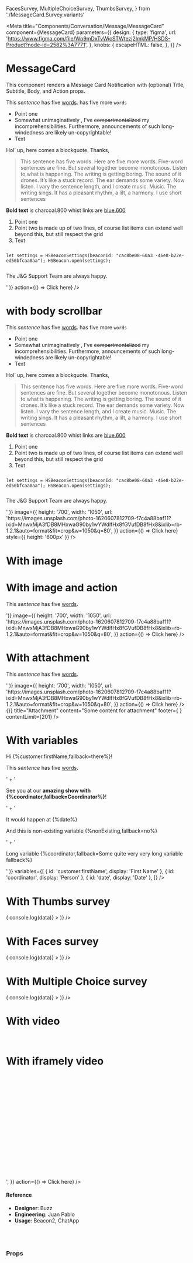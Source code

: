   FacesSurvey,
  MultipleChoiceSurvey,
  ThumbsSurvey,
} from './MessageCard.Survey.variants'

<Meta
  title="Components/Conversation/Message/MessageCard"
  component={MessageCard}
  parameters={{
    design: {
      type: 'figma',
      url:
        'https://www.figma.com/file/Wp9mDxTvWicSTWtezj2ImkMP/HSDS-Product?node-id=2582%3A7771',
    },
    knobs: {
      escapeHTML: false,
    },
  }}
/>

# MessageCard

This component renders a Message Card Notification with (optional) Title, Subtitle, Body, and Action props.

<Canvas>
  <Story name="default">
    <MessageCard
      key="default"
      in={boolean('show', true)}
      isMobile={boolean('isMobile', false)}
      isWithBoxShadow={boolean('isWithBoxShadow', true)}
      withAnimation={true}
      align={select('Align', { Right: 'right', Left: 'left' }, 'right')}
      subtitle={text('Subtitle', 'The J&G Team is here')}
      title={text('Title', 'Need help?')}
      body={text(
        'Body',
        '<p>This <i>sentence</i> has five <u>words</u>. has five more <code class="inline-code">words</code></p><ul> <li>Point one</li><li>Somewhat unimaginatively , I&#39;ve <s>compartmentalized</s> my incomprehensibilities. Furthermore, announcements of such long-windedness are likely un-copyrightable!</li><li>Text</li></ul><p>Hol’ up, here comes a blockquote. Thanks,</p><blockquote> <p>This sentence has five words. Here are five more words. Five-word sentences are fine. But several together become monotonous. Listen to what is happening. The writing is getting boring. The sound of it drones. It’s like a stuck record. The ear demands some variety. Now listen. I vary the sentence length, and I create music. Music. The writing sings. It has a pleasant rhythm, a lilt, a harmony. I use short sentences</p></blockquote><p><b>Bold text</b> is charcoal.800 whist links are <a href="https://www.google.com/">blue.600</a></p><ol> <li>Point one</li><li>Point two is made up of two lines, of course list items can extend well beyond this, but still respect the grid</li><li>Text</li></ol><pre><code><p>let settings = HSBeaconSettings(beaconId: "cac8be08-60a3 -46e8-b22e-ed50bfcaa0aa"); HSBeacon.open(settings);</p></code></pre><p>The J&amp;G Support Team are always happy.</p>'
      )}
      action={() => <MessageCard.Button>Click here</MessageCard.Button>}
    />
  </Story>
</Canvas>

# with body scrollbar

<Canvas>
  <Story name="with scrollbar">
    <MessageCard
      key="default"
      in={boolean('show', true)}
      isMobile={boolean('isMobile', false)}
      isWithBoxShadow={boolean('isWithBoxShadow', true)}
      withAnimation={true}
      align={select('Align', { Right: 'right', Left: 'left' }, 'right')}
      subtitle={text('Subtitle', 'The J&G Team is here')}
      title={text('Title', 'Need help?')}
      body={text(
        'Body',
        '<p>This <i>sentence</i> has five <u>words</u>. has five more <code class="inline-code">words</code></p><ul> <li>Point one</li><li>Somewhat unimaginatively , I&#39;ve <s>compartmentalized</s> my incomprehensibilities. Furthermore, announcements of such long-windedness are likely un-copyrightable!</li><li>Text</li></ul><p>Hol’ up, here comes a blockquote. Thanks,</p><blockquote> <p>This sentence has five words. Here are five more words. Five-word sentences are fine. But several together become monotonous. Listen to what is happening. The writing is getting boring. The sound of it drones. It’s like a stuck record. The ear demands some variety. Now listen. I vary the sentence length, and I create music. Music. The writing sings. It has a pleasant rhythm, a lilt, a harmony. I use short sentences</p></blockquote><p><b>Bold text</b> is charcoal.800 whist links are <a href="https://www.google.com/">blue.600</a></p><ol> <li>Point one</li><li>Point two is made up of two lines, of course list items can extend well beyond this, but still respect the grid</li><li>Text</li></ol><pre><code><p>let settings = HSBeaconSettings(beaconId: "cac8be08-60a3 -46e8-b22e-ed50bfcaa0aa"); HSBeacon.open(settings);</p></code></pre><p>The J&amp;G Support Team are always happy.</p>'
      )}
      image={{
        height: '700',
        width: '1050',
        url:
          'https://images.unsplash.com/photo-1620607812709-f7c4a88baf11?ixid=MnwxMjA3fDB8MHxwaG90by1wYWdlfHx8fGVufDB8fHx8&ixlib=rb-1.2.1&auto=format&fit=crop&w=1050&q=80',
      }}
      action={() => <MessageCard.Button>Click here</MessageCard.Button>}
      style={{ height: '600px' }}
    />
  </Story>
</Canvas>

# With image

<Canvas>
  <Story name="With image">
    <MessageCard
      key="with-image"
      in={boolean('show', true)}
      isMobile={boolean('isMobile', false)}
      isWithBoxShadow={boolean('isWithBoxShadow', true)}
      withAnimation={true}
      subtitle={text('Subtitle', 'The J&G Team is here')}
      title={text('Title', 'Need help?')}
      image={{
        height: '700',
        width: '1050',
        url:
          'https://images.unsplash.com/photo-1620607812709-f7c4a88baf11?ixid=MnwxMjA3fDB8MHxwaG90by1wYWdlfHx8fGVufDB8fHx8&ixlib=rb-1.2.1&auto=format&fit=crop&w=1050&q=80',
      }}
    />
  </Story>
</Canvas>

# With image and action

<Canvas>
  <Story name="With image and action">
    <MessageCard
      subtitle={text('Subtitle', 'The J&G Team is here')}
      title={text('Title', 'Need help?')}
      body={text('Body', '<p>This <i>sentence</i> has five <u>words</u>. </p>')}
      image={{
        height: '700',
        width: '1050',
        url:
          'https://images.unsplash.com/photo-1620607812709-f7c4a88baf11?ixid=MnwxMjA3fDB8MHxwaG90by1wYWdlfHx8fGVufDB8fHx8&ixlib=rb-1.2.1&auto=format&fit=crop&w=1050&q=80',
      }}
      action={() => <MessageCard.Button>Click here</MessageCard.Button>}
    />
  </Story>
</Canvas>

# With attachment

<Canvas>
  <Story name="With attachment">
    <div style={{ width: '300px' }}>
      <MessageCard
        subtitle={text('Subtitle', 'The J&G Team is here')}
        title={text('Title', 'Need help?')}
        body={text(
          'Body',
          '<p>This <i>sentence</i> has five <u>words</u>. </p>'
        )}
        image={{
          height: '700',
          width: '1050',
          url:
            'https://images.unsplash.com/photo-1620607812709-f7c4a88baf11?ixid=MnwxMjA3fDB8MHxwaG90by1wYWdlfHx8fGVufDB8fHx8&ixlib=rb-1.2.1&auto=format&fit=crop&w=1050&q=80',
        }}
        action={() => <MessageCard.Button>Click here</MessageCard.Button>}
      />
      <MessageCard.ArticleCard
        onClick={() => {}}
        title="Attachment"
        content="Some content for attachment"
        footer={
          <MessageCard.UrlAttachmentImage url="https://images.unsplash.com/photo-1620607812709-f7c4a88baf11?ixid=MnwxMjA3fDB8MHxwaG90by1wYWdlfHx8fGVufDB8fHx8&ixlib=rb-1.2.1&auto=format&fit=crop&w=1050&q=80" />
        }
        contentLimit={201}
      />
    </div>
  </Story>
</Canvas>

# With variables

<Canvas>
  <Story name="With variables">
    <MessageCard
      subtitle={text('Subtitle', 'The J&G Team is here')}
      title={text('Title', 'Need help?')}
      body={text(
        'Body',
        '<p>Hi {%customer.firstName,fallback=there%}!</p> <p>This <i>sentence</i> has five <u>words</u>. </p>' +
          ' <p>See you at our <b>amazing show with {%coordinator,fallback=Coordinator%}</b>!</p>' +
          ' <p>It would happen at {%date%}</p> <p>And this is non-existing variable {%nonExisting,fallback=no%}</p>' +
          ' <p>Long variable {%coordinator,fallback=Some quite very very long variable fallback%}</p>'
      )}
      variables={[
        { id: 'customer.firstName', display: 'First Name' },
        { id: 'coordinator', display: 'Person' },
        { id: 'date', display: 'Date' },
      ]}
    />
  </Story>
</Canvas>

# With Thumbs survey

<Canvas>
  <Story name="With Thumbs survey">
    <MessageCard
      title="How did you feel about your checkout experience?"
      body="Your feedback is valuable to us. Let us know how we did so we can continue to improve our services."
      action={() => (
        <MessageCard.Survey
          withFeedbackForm
          feedbackFormText="Tell us more..."
          onSubmit={data => console.log(data)}
        >
          <ThumbsSurvey />
        </MessageCard.Survey>
      )}
    />
  </Story>
</Canvas>

# With Faces survey

<Canvas>
  <Story name="With Faces survey">
    <MessageCard
      title="How did you feel about your checkout experience?"
      body="Your feedback is valuable to us. Let us know how we did so we can continue to improve our services."
      action={() => (
        <MessageCard.Survey
          withFeedbackForm
          feedbackFormText="Tell us more..."
          onSubmit={data => console.log(data)}
        >
          <FacesSurvey />
        </MessageCard.Survey>
      )}
    />
  </Story>
</Canvas>

# With Multiple Choice survey

<Canvas>
  <Story name="With Multiple Choice survey">
    <MessageCard
      title="Which pizza do you like the most?"
      body="Your feedback is valuable to us. Let us know how we did so we can continue to improve our services."
      action={() => (
        <MessageCard.Survey
          withFeedbackForm
          feedbackFormText="Tell us more..."
          onSubmit={data => console.log(data)}
        >
          <MultipleChoiceSurvey
            choices={[
              { id: '1', text: 'Pepperoni' },
              { id: '2', text: 'With pineapple of course!' },
              { id: '3', text: 'Classic margherita' },
              { id: '4', text: 'Veggie option' },
              { id: '5', text: 'My favorite with all ingredients' },
            ]}
          />
        </MessageCard.Survey>
      )}
    />
  </Story>
</Canvas>

# With video

<Canvas>
  <Story name="With video">
    <MessageCard
      key="with-video"
      in={boolean('show', true)}
      isMobile={boolean('isMobile', false)}
      isWithBoxShadow={boolean('isWithBoxShadow', true)}
      withAnimation={true}
      subtitle={text('Subtitle', 'The J&G Team is here')}
      title={text('Title', 'Need help?')}
      video={{
        html:
          '<div style="left: 0; width: 100%; height: 0; position: relative; padding-bottom: 56.25%;"><iframe src="https://www.youtube.com/embed/YB-slq0hqWw?rel=0" style="top: 0; left: 0; width: 100%; height: 100%; position: absolute; border: 0;" allowfullscreen scrolling="no" allow="accelerometer; clipboard-write; encrypted-media; gyroscope; picture-in-picture;"></iframe></div>',
      }}
      action={() => <MessageCard.Button>Click here</MessageCard.Button>}
    />
  </Story>
</Canvas>

# With iframely video

<Canvas>
  <Story name="With iframely video url">
    <MessageCard
      key="with-iframely-video"
      in={boolean('show', true)}
      isMobile={boolean('isMobile', false)}
      isWithBoxShadow={boolean('isWithBoxShadow', true)}
      withAnimation={true}
      subtitle={text('Subtitle', 'The J&G Team is here')}
      title={text('Title', 'Need help?')}
      video={{
        html:
          '<div><div style="left: 0; width: 100%; height: 0; position: relative; padding-bottom: 56.25%;"><iframe src="//cdn.iframe.ly/api/iframe?url=https%3A%2F%2Fwww.youtube.com%2Fwatch%3Fv%3DYB-slq0hqWw&key=32d974fdab1b804ff90cbd07d257baba" style="top: 0; left: 0; width: 100%; height: 100%; position: absolute; border: 0;" allowfullscreen scrolling="no" allow="accelerometer *; clipboard-write *; encrypted-media *; gyroscope *; picture-in-picture *;"></iframe></div></div>',
      }}
      action={() => <MessageCard.Button>Click here</MessageCard.Button>}
    />
  </Story>
</Canvas>

#### Reference

- **Designer**: Buzz
- **Engineering**: Juan Pablo
- **Usage**: Beacon2, ChatApp

<br />
<br />

### Props

<ArgsTable of={MessageCard} />
